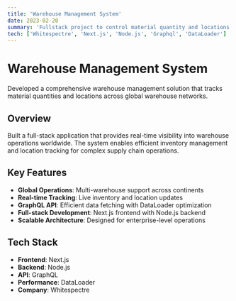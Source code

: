 ```yaml
---
title: 'Warehouse Management System'
date: 2023-02-20
summary: 'Fullstack project to control material quantity and locations in warehouses across the globe.'
tech: ['Whitespectre', 'Next.js', 'Node.js', 'Graphql', 'DataLoader']
---
```


# Warehouse Management System

Developed a comprehensive warehouse management solution that tracks material quantities and locations across global warehouse networks.

## Overview

Built a full-stack application that provides real-time visibility into warehouse operations worldwide. The system enables efficient inventory management and location tracking for complex supply chain operations.

## Key Features

- **Global Operations**: Multi-warehouse support across continents
- **Real-time Tracking**: Live inventory and location updates
- **GraphQL API**: Efficient data fetching with DataLoader optimization
- **Full-stack Development**: Next.js frontend with Node.js backend
- **Scalable Architecture**: Designed for enterprise-level operations

## Tech Stack

- **Frontend**: Next.js
- **Backend**: Node.js
- **API**: GraphQL
- **Performance**: DataLoader
- **Company**: Whitespectre
